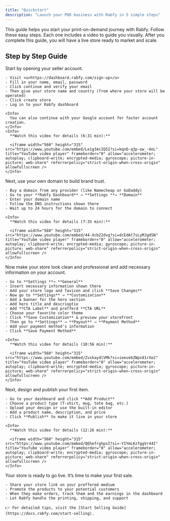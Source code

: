```yaml
---
title: "Quickstart"
description: "Launch your POD business with Rabfy in 5 simple steps"
---
```


This guide helps you start your print-on-demand journey with Rabfy. Follow these easy steps. Each one includes a video to guide you visually. After you complete this guide, you will have a live store ready to market and scale.

## Step by Step Guide

<Steps>
  <Step title="Step 1: Create Your Rabfy Account & Store">
    Start by opening your seller account.

    - Visit <u>https://dashboard.rabfy.com/sign-up</u>
    - Fill in your name, email, password
    - Click continue and verify your email
    - Then give your store name and country (from where your store will be operated)
    - Click create store
    - Log in to your Rabfy dashboard

    <Info>
      You can also continue with your Google account for faster account creation.
    </Info>
    <Info>
      **Watch this video for details (6:31 min):**

      <iframe width="560" height="315" src="https://www.youtube.com/embed/Le1g34cIQ5I?si=kqnD-q3p-ow_-UoL" title="YouTube video player" frameborder="0" allow="accelerometer; autoplay; clipboard-write; encrypted-media; gyroscope; picture-in-picture; web-share" referrerpolicy="strict-origin-when-cross-origin" allowfullscreen />
    </Info>
  </Step>
  <Step title="Step 2: Connect Your Custom Domain">
    Next, use your own domain to build brand trust.

    - Buy a domain from any provider (like Namecheap or GoDaddy)
    - Go to your **Rabfy Dashboard** → **Settings **→ **Domain**
    - Enter your domain name
    - Follow the DNS instructions shown there
    - Wait up to 24 hours for the domain to connect

    <Info>
      **Watch this video for details (7:35 min):**

      <iframe width="560" height="315" src="https://www.youtube.com/embed/44-XcbZ2dvg?si=dcEdAt7sLyMJgdSN" title="YouTube video player" frameborder="0" allow="accelerometer; autoplay; clipboard-write; encrypted-media; gyroscope; picture-in-picture; web-share" referrerpolicy="strict-origin-when-cross-origin" allowfullscreen />
    </Info>
  </Step>
  <Step title="Step 3: Customize Your Rabfy Store & Complete Profile">
    Now make your store look clean and professional and add necessary information on your account.

    - Go to **Settings **→ **General**
    - Insert necessary information shown there
    - Add your store logo and favicon and click **Save Changes**
    - Now go to **Settings** → **Customization**
    - Add a banner for the hero section
    - Add hero title and descrioptio
    - Add **CTA Label** and prefferd **CTA URL**
    - Choose your favorite color theme
    - Click **Save Customization** & preview your storefront
    - Then go to **Settings** → **Payout** → **Payment Method**
    - Add your payment method's information
    - Click **Save Payment Method**

    <Info>
      **Watch this video for details (10:56 min):**

      <iframe width="560" height="315" src="https://www.youtube.com/embed/Zvskay4lVMk?si=ieeve6ZWps81rXe2" title="YouTube video player" frameborder="0" allow="accelerometer; autoplay; clipboard-write; encrypted-media; gyroscope; picture-in-picture; web-share" referrerpolicy="strict-origin-when-cross-origin" allowfullscreen />
    </Info>
  </Step>
  <Step title="Step 4: Upload Designs & Publish Products">
    Next, design and publish your first item.

    - Go to your dashboard and click **Add Product**
    - Choose a product type (T-shirt, mug, tote bag, etc.)
    - Upload your design or use the built-in editor
    - Add a product name, description, and price
    - Click **Publish** to make it live in your store

    <Info>
      **Watch this video for details (12:26 min):**

      <iframe width="560" height="315" src="https://www.youtube.com/embed/QEhefrghpsI?si=-YIYmLKzfggVr44I" title="YouTube video player" frameborder="0" allow="accelerometer; autoplay; clipboard-write; encrypted-media; gyroscope; picture-in-picture; web-share" referrerpolicy="strict-origin-when-cross-origin" allowfullscreen />
    </Info>
  </Step>
  <Step title="Step 5: Start Selling">
    Your store is ready to go live. It’s time to make your first sale.

    - Share your store link on your preffered medium
    - Promote the products to your potential customers
    - When they make orders, track them and the earnings in the dashboard
    - Let Rabfy handle the printing, shipping, and support

    👉 For detailed tips, visit the [Start Selling Guide](https://docs.rabfy.com/start-selling).
  </Step>
</Steps>